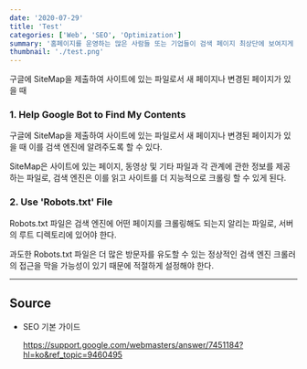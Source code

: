 ```yaml
---
date: '2020-07-29'
title: 'Test'
categories: ['Web', 'SEO', 'Optimization']
summary: '홈페이지를 운영하는 많은 사람들 또는 기업들이 검색 페이지 최상단에 보여지게 하기 위해 어떤 최적화 작업을 하는지 알아보자.'
thumbnail: './test.png'
---
```


구글에 SiteMap을 제출하여 사이트에 있는 파일로서 새 페이지나 변경된 페이지가 있을 때

### 1. Help Google Bot to Find My Contents

구글에 SiteMap을 제출하여 사이트에 있는 파일로서 새 페이지나 변경된 페이지가 있을 때 이를 검색 엔진에 알려주도록 할 수 있다.

SiteMap은 사이트에 있는 페이지, 동영상 및 기타 파일과 각 관계에 관한 정보를 제공하는 파일로, 검색 엔진은 이를 읽고 사이트를 더 지능적으로 크롤링 할 수 있게 된다.

### 2. Use 'Robots.txt' File

Robots.txt 파일은 검색 엔진에 어떤 페이지를 크롤링해도 되는지 알리는 파일로, 서버의 루트 디렉토리에 있어야 한다.

과도한 Robots.txt 파일은 더 많은 방문자를 유도할 수 있는 정상적인 검색 엔진 크롤러의 접근을 막을 가능성이 있기 때문에 적절하게 설정해야 한다.

---

## Source

- SEO 기본 가이드

  [<https://support.google.com/webmasters/answer/7451184?hl=ko&ref_topic=9460495>](<https://support.google.com/webmasters/answer/7451184?hl=ko&ref_topic=9460495>)